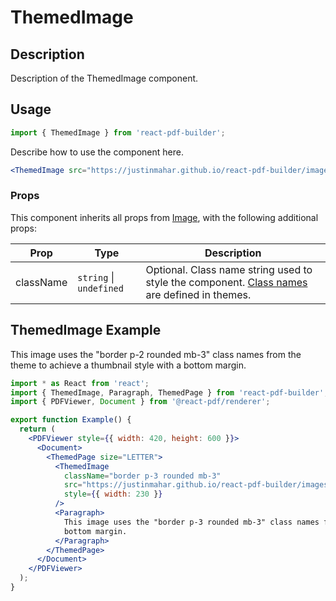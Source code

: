 

<Meta title="Documentation/Components/Basics/ThemedImage" />

<h1>ThemedImage</h1>

## Description

Description of the ThemedImage component.

## Usage

```jsx
import { ThemedImage } from 'react-pdf-builder';
```

Describe how to use the component here.

```jsx
<ThemedImage src="https://justinmahar.github.io/react-pdf-builder/images/scootie-460.png"/>
```

### Props

This component inherits all props from [Image](https://react-pdf.org/components#image), with the following additional props:

| Prop      | Type                        | Description                                                                                                                                                                                       |
| --------- | --------------------------- | ------------------------------------------------------------------------------------------------------------------------------------------------------------------------------------------------- |
| className | `string` &#124; `undefined` | Optional. Class name string used to style the component. [Class names](https://justinmahar.github.io/react-pdf-builder/?path=/docs/documentation-themes--docs#class-names) are defined in themes. |

## ThemedImage Example

<DocsPDF>
  <ThemedImage
    className="border p-2 rounded mb-3"
    src="https://justinmahar.github.io/react-pdf-builder/images/scootie-460.png"
    style={{ width: 230 }}
  />
  <Paragraph>This image uses the "border p-2 rounded mb-3" class names from the theme to achieve a thumbnail style with a bottom margin.</Paragraph>
</DocsPDF>

```jsx
import * as React from 'react';
import { ThemedImage, Paragraph, ThemedPage } from 'react-pdf-builder';
import { PDFViewer, Document } from '@react-pdf/renderer';

export function Example() {
  return (
    <PDFViewer style={{ width: 420, height: 600 }}>
      <Document>
        <ThemedPage size="LETTER">
          <ThemedImage
            className="border p-3 rounded mb-3"
            src="https://justinmahar.github.io/react-pdf-builder/images/scootie-460.png"
            style={{ width: 230 }}
          />
          <Paragraph>
            This image uses the "border p-3 rounded mb-3" class names from the theme to achieve a thumbnail style with a
            bottom margin.
          </Paragraph>
        </ThemedPage>
      </Document>
    </PDFViewer>
  );
}
```
